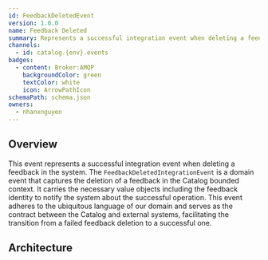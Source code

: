 ```yaml
---
id: FeedbackDeletedEvent
version: 1.0.0
name: Feedback Deleted
summary: Represents a successful integration event when deleting a feedback in the system
channels:
  - id: catalog.{env}.events
badges:
  - content: Broker:AMQP
    backgroundColor: green
    textColor: white
    icon: ArrowPathIcon
schemaPath: schema.json
owners:
  - nhanxnguyen
---
```


## Overview

This event represents a successful integration event when deleting a feedback in the system. The `FeedbackDeletedIntegrationEvent` is a domain event that captures the deletion of a feedback in the Catalog bounded context. It carries the necessary value objects including the feedback identity to notify the system about the successful operation. This event adheres to the ubiquitous language of our domain and serves as the contract between the Catalog and external systems, facilitating the transition from a failed feedback deletion to a successful one.

## Architecture

<NodeGraph />

